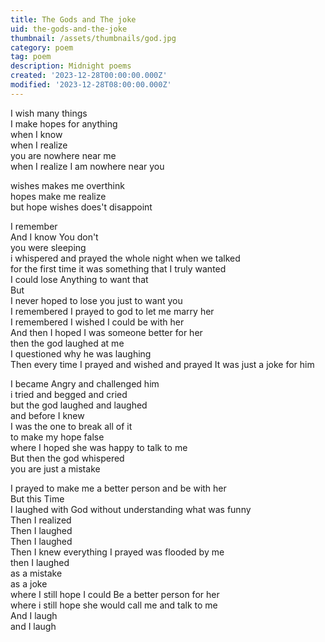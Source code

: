 ```yaml
---
title: The Gods and The joke
uid: the-gods-and-the-joke
thumbnail: /assets/thumbnails/god.jpg
category: poem
tag: poem
description: Midnight poems 
created: '2023-12-28T00:00:00.000Z'
modified: '2023-12-28T08:00:00.000Z'
---
```


I wish many things  
I make hopes for anything  
when I know  
when I realize  
you are nowhere near me  
when I realize I am nowhere near you  

wishes makes me overthink  
hopes make me realize  
but hope wishes does't disappoint  

I remember  
And I know You don't  
you were sleeping  
i whispered and prayed the whole night when we talked  
for the first time it was something that I truly wanted  
I could lose Anything to want that  
But  
I never hoped to lose you just to want you  
I remembered I prayed to god to let me marry her  
I remembered I wished I could be with her  
And then I hoped I was someone better for her  
then the god laughed at me  
I questioned why he was laughing  
Then every time I prayed and wished and prayed It was just a joke for him  

I became Angry and challenged him  
i tried and begged and cried  
but the god laughed and laughed  
and before I knew  
I was the one to break all of it  
to make my hope false  
where I hoped she was happy to talk to me  
But then the god whispered  
you are just a mistake  

I prayed to make me a better person and be with her  
But this Time  
I laughed with God without understanding what was funny  
Then I realized  
Then I laughed  
Then I laughed  
Then I knew everything I prayed was flooded by me  
then I laughed  
as a mistake  
as a joke  
where I still hope I could Be a better person for her  
where i still hope she would call me and talk to me  
And I laugh  
and I laugh  
